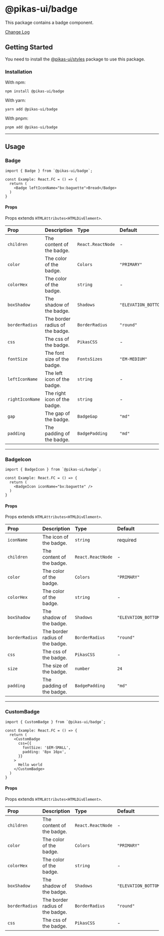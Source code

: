 

<NextSeo title="Badge" />

# @pikas-ui/badge

This package contains a badge component.

<a href="https://github.com/Achaak/pikas/blob/main/packages/ui/badge/CHANGELOG.md">
  Change Log
</a>

## Getting Started

You need to install the <a href={stylesLink}>@pikas-ui/styles</a> package to use this package.

### Installation

With npm:

```
npm install @pikas-ui/badge
```

With yarn:

```
yarn add @pikas-ui/badge
```

With pnpm:

```
pnpm add @pikas-ui/badge
```

---

## Usage

### Badge

<BadgeExample />

```tsx
import { Badge } from `@pikas-ui/badge`;

const Example: React.FC = () => {
  return (
    <Badge leftIconName="bx:baguette">Bread</Badge>
  )
}
```

#### Props

Props extends `HTMLAttributes<HTMLDivElement>`.

| Prop            | Description                     | Type              | Default                |
| :-------------- | :------------------------------ | :---------------- | :--------------------- |
| `children`      | The content of the badge.       | `React.ReactNode` | -                      |
| `color`         | The color of the badge.         | `Colors`          | `"PRIMARY"`            |
| `colorHex`      | The color of the badge.         | `string`          | -                      |
| `boxShadow`     | The shadow of the badge.        | `Shadows`         | `"ELEVATION_BOTTOM_1"` |
| `borderRadius`  | The border radius of the badge. | `BorderRadius`    | `"round"`              |
| `css`           | The css of the badge.           | `PikasCSS`        | -                      |
| `fontSize`      | The font size of the badge.     | `FontsSizes`      | `"EM-MEDIUM"`          |
| `leftIconName`  | The left icon of the badge.     | `string`          | -                      |
| `rightIconName` | The right icon of the badge.    | `string`          | -                      |
| `gap`           | The gap of the badge.           | `BadgeGap`        | `"md"`                 |
| `padding`       | The padding of the badge.       | `BadgePadding`    | `"md"`                 |

---

### BadgeIcon

<BadgeIconExample />

```tsx
import { BadgeIcon } from `@pikas-ui/badge`;

const Example: React.FC = () => {
  return (
    <BadgeIcon iconName="bx:baguette" />
  )
}
```

#### Props

Props extends `HTMLAttributes<HTMLDivElement>`.

| Prop           | Description                     | Type              | Default                |
| :------------- | :------------------------------ | :---------------- | :--------------------- |
| `iconName`     | The icon of the badge.          | `string`          | required               |
| `children`     | The content of the badge.       | `React.ReactNode` | -                      |
| `color`        | The color of the badge.         | `Colors`          | `"PRIMARY"`            |
| `colorHex`     | The color of the badge.         | `string`          | -                      |
| `boxShadow`    | The shadow of the badge.        | `Shadows`         | `"ELEVATION_BOTTOM_1"` |
| `borderRadius` | The border radius of the badge. | `BorderRadius`    | `"round"`              |
| `css`          | The css of the badge.           | `PikasCSS`        | -                      |
| `size`         | The size of the badge.          | `number`          | `24`                   |
| `padding`      | The padding of the badge.       | `BadgePadding`    | `"md"`                 |

---

### CustomBadge

<CustomBadgeExample />

```tsx
import { CustomBadge } from `@pikas-ui/badge`;

const Example: React.FC = () => {
  return (
    <CustomBadge
      css={{
        fontSize: '$EM-SMALL',
        padding: '8px 16px',
      }}
    >
      Hello world
    </CustomBadge>
  )
}
```

#### Props

Props extends `HTMLAttributes<HTMLDivElement>`.

| Prop           | Description                     | Type              | Default                |
| :------------- | :------------------------------ | :---------------- | :--------------------- |
| `children`     | The content of the badge.       | `React.ReactNode` | -                      |
| `color`        | The color of the badge.         | `Colors`          | `"PRIMARY"`            |
| `colorHex`     | The color of the badge.         | `string`          | -                      |
| `boxShadow`    | The shadow of the badge.        | `Shadows`         | `"ELEVATION_BOTTOM_1"` |
| `borderRadius` | The border radius of the badge. | `BorderRadius`    | `"round"`              |
| `css`          | The css of the badge.           | `PikasCSS`        | -                      |
